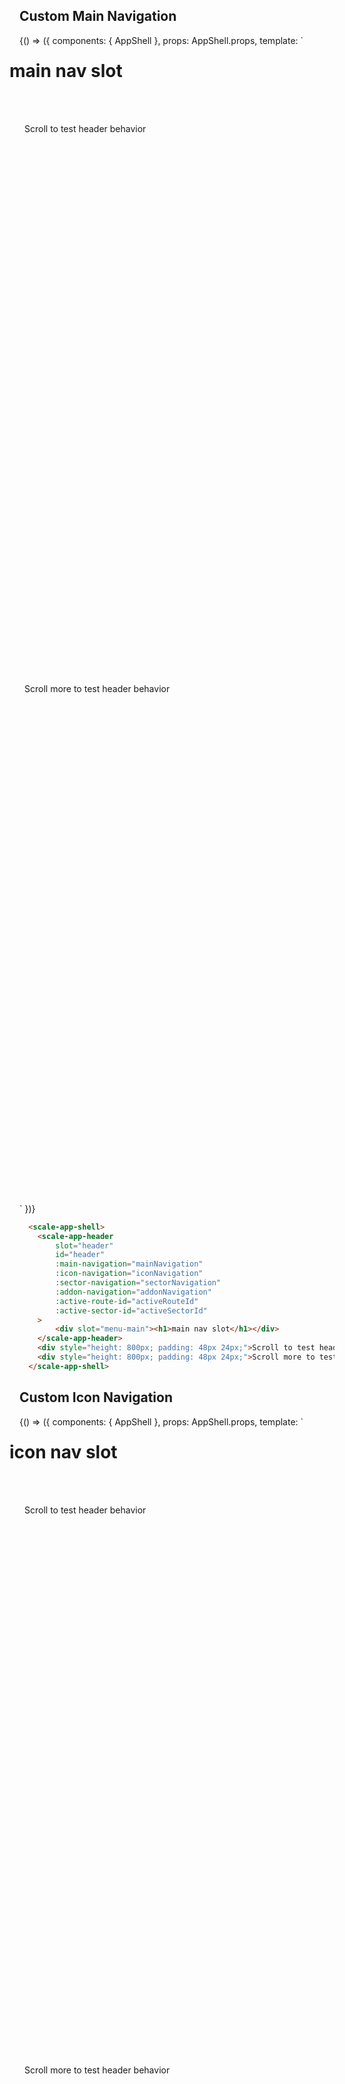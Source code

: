 
## Custom Main Navigation

<Canvas withSource="none">
    <Story
        name='Custom Main Navigation'
        inline={false}
        height={500}
        args={{
            portalName: '',
            claimLang: 'en',
            mainNavigation: JSON.stringify(mainNavigation),
            iconNavigation: JSON.stringify(iconNavigation),
            addonNavigation: JSON.stringify(addonNavigation),
            sectorNavigation: JSON.stringify(sectorNavigation),
            activeRouteId: 'Third Level 24',
            activeSectorId: 'Personal38',
        }}
    >
        {() => ({
            components: { AppShell },
            props: AppShell.props,
            template: `
        <div style="margin: -1rem;">
          <scale-app-shell>
            <scale-app-header
                slot="header"
                id="header"
                :main-navigation="mainNavigation"
                :icon-navigation="iconNavigation"
                :sector-navigation="sectorNavigation"
                :addon-navigation="addonNavigation"
                :active-route-id="activeRouteId"
                :active-sector-id="activeSectorId"
            >
                <div slot="menu-main"><h1>main nav slot</h1></div>
            </scale-app-header>
            <div style="height: 800px; padding: 48px 24px;">Scroll to test header behavior</div>
            <div style="height: 800px; padding: 48px 24px;">Scroll more to test header behavior</div>
          </scale-app-shell>
        </div>
      `
        })}
    </Story>
</Canvas>

```html
  <scale-app-shell>
    <scale-app-header
        slot="header"
        id="header"
        :main-navigation="mainNavigation"
        :icon-navigation="iconNavigation"
        :sector-navigation="sectorNavigation"
        :addon-navigation="addonNavigation"
        :active-route-id="activeRouteId"
        :active-sector-id="activeSectorId"
    >
        <div slot="menu-main"><h1>main nav slot</h1></div>
    </scale-app-header>
    <div style="height: 800px; padding: 48px 24px;">Scroll to test header behavior</div>
    <div style="height: 800px; padding: 48px 24px;">Scroll more to test header behavior</div>
  </scale-app-shell>
```


## Custom Icon Navigation

<Canvas withSource="none">
    <Story
        name='Custom Icon Navigation'
        inline={false}
        height={500}
        args={{
            portalName: '',
            claimLang: 'en',
            mainNavigation: JSON.stringify(mainNavigation),
            iconNavigation: JSON.stringify(iconNavigation),
            addonNavigation: JSON.stringify(addonNavigation),
            sectorNavigation: JSON.stringify(sectorNavigation),
            activeRouteId: 'Third Level 24',
            activeSectorId: 'Personal38',
        }}
    >
        {() => ({
            components: { AppShell },
            props: AppShell.props,
            template: `
        <div style="margin: -1rem;">
          <scale-app-shell>
            <scale-app-header
                slot="header"
                id="header"
                :main-navigation="mainNavigation"
                :icon-navigation="iconNavigation"
                :sector-navigation="sectorNavigation"
                :addon-navigation="addonNavigation"
                :active-route-id="activeRouteId"
                :active-sector-id="activeSectorId"
            >
                <div slot="menu-icon"><h1>icon nav slot</h1></div>
            </scale-app-header>
            <div style="height: 800px; padding: 48px 24px;">Scroll to test header behavior</div>
            <div style="height: 800px; padding: 48px 24px;">Scroll more to test header behavior</div>
          </scale-app-shell>
        </div>
      `
        })
        }
    </Story>
</Canvas>

```html
  <scale-app-shell>
    <scale-app-header
        slot="header"
        id="header"
        :main-navigation="mainNavigation"
        :sector-navigation="sectorNavigation"
        :addon-navigation="addonNavigation"
        :custom-class="customClass"
        :active-route-id="activeRouteId"
        :active-sector-id="activeSectorId"
    >
        <div slot="menu-icon"><h1>icon nav slot</h1></div>
    </scale-app-header>
    <div style="height: 800px; padding: 48px 24px;">Scroll to test header behavior</div>
    <div style="height: 800px; padding: 48px 24px;">Scroll more to test header behavior</div>
  </scale-app-shell>
```


## Custom Sector Navigation

<Canvas withSource="none">
    <Story
        name='Custom Sector Navigation'
        inline={false}
        height={500}
        args={{
            portalName: '',
            claimLang: 'en',
            mainNavigation: JSON.stringify(mainNavigation),
            iconNavigation: JSON.stringify(iconNavigation),
            addonNavigation: JSON.stringify(addonNavigation),
            sectorNavigation: JSON.stringify(sectorNavigation),
            activeRouteId: 'Third Level 24',
            activeSectorId: 'Personal38',
        }}
    >
        {() => ({
            components: { AppShell },
            props: AppShell.props,
            template: `
        <div style="margin: -1rem;">
          <scale-app-shell>
            <scale-app-header
                slot="header"
                id="header"
                :main-navigation="mainNavigation"
                :icon-navigation="iconNavigation"
                :addon-navigation="addonNavigation"
                :active-route-id="activeRouteId"
                :active-sector-id="activeSectorId"
            >
                <div slot="menu-sector"><h1>sector nav slot</h1></div>
            </scale-app-header>
            <div style="height: 800px; padding: 48px 24px;">Scroll to test header behavior</div>
            <div style="height: 800px; padding: 48px 24px;">Scroll more to test header behavior</div>
          </scale-app-shell>
        </div>
      `
        })}
    </Story>
</Canvas>

```html
  <scale-app-shell>
    <scale-app-header
        slot="header"
        id="header"
        :main-navigation="mainNavigation"
        :icon-navigation="iconNavigation"
        :addon-navigation="addonNavigation"
        :custom-class="customClass"
        :active-route-id="activeRouteId"
        :active-sector-id="activeSectorId"
    >
        <div slot="menu-sector"><h1>sector nav slot</h1></div>
    </scale-app-header>
    <div style="height: 800px; padding: 48px 24px;">Scroll to test header behavior</div>
    <div style="height: 800px; padding: 48px 24px;">Scroll more to test header behavior</div>
  </scale-app-shell>
```


## Custom Addon Navigation

<Canvas withSource="none">
    <Story
        name='Custom Addon Navigation'
        inline={false}
        height={500}
        args={{
            portalName: '',
            claimLang: 'en',
            mainNavigation: JSON.stringify(mainNavigation),
            iconNavigation: JSON.stringify(iconNavigation),
            addonNavigation: JSON.stringify(addonNavigation),
            sectorNavigation: JSON.stringify(sectorNavigation),
            activeRouteId: 'Third Level 24',
            activeSectorId: 'Personal38',
        }}
    >
        {() => ({
            components: { AppShell },
            props: AppShell.props,
            template: `
        <div style="margin: -1rem;">
          <scale-app-shell>
            <scale-app-header
                slot="header"
                id="header"
                :main-navigation="mainNavigation"
                :icon-navigation="iconNavigation"
                :sector-navigation="sectorNavigation"
                :active-route-id="activeRouteId"
                :active-sector-id="activeSectorId"
            >
                <div slot="menu-addon"><h1>addon nav slot</h1></div>
            </scale-app-header>
            <div style="height: 800px; padding: 48px 24px;">Scroll to test header behavior</div>
            <div style="height: 800px; padding: 48px 24px;">Scroll more to test header behavior</div>
          </scale-app-shell>
        </div>
      `
        })}
    </Story>
</Canvas>

```html
  <scale-app-shell>
    <scale-app-header
        slot="header"
        id="header"
        :main-navigation="mainNavigation"
        :icon-navigation="iconNavigation"
        :sector-navigation="sectorNavigation"
        :custom-class="customClass"
        :active-route-id="activeRouteId"
        :active-sector-id="activeSectorId"
    >
        <div slot="menu-addon"><h1>addon nav slot</h1></div>
    </scale-app-header>
    <div style="height: 800px; padding: 48px 24px;">Scroll to test header behavior</div>
    <div style="height: 800px; padding: 48px 24px;">Scroll more to test header behavior</div>
  </scale-app-shell>
```
